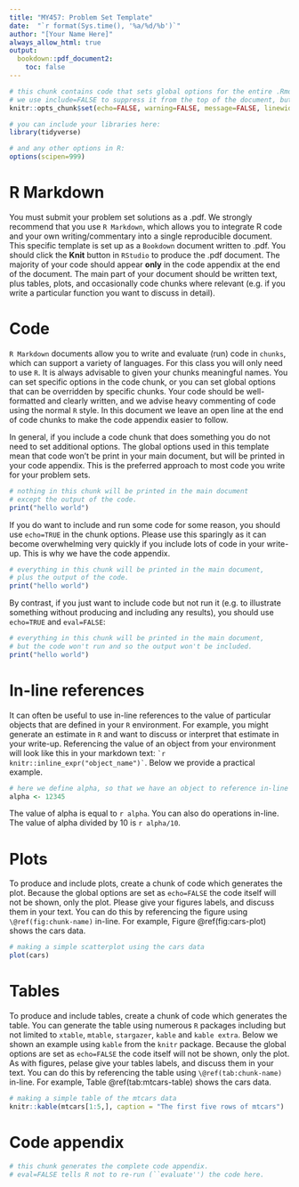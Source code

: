 ---
title: "MY457: Problem Set Template"
date:  "`r format(Sys.time(), '%a/%d/%b')`"
author: "[Your Name Here]"
always_allow_html: true
output: 
  bookdown::pdf_document2:
    toc: false
---

```{r setup, include = FALSE}
# this chunk contains code that sets global options for the entire .Rmd. 
# we use include=FALSE to suppress it from the top of the document, but it will still appear in the appendix. 
knitr::opts_chunk$set(echo=FALSE, warning=FALSE, message=FALSE, linewidth=60)

# you can include your libraries here:
library(tidyverse)

# and any other options in R:
options(scipen=999)

```

# R Markdown

You must submit your problem set solutions as a .pdf. We strongly recommend that you use `R Markdown`, which allows you to integrate R code and your own writing/commentary into a single reproducible document. This specific template is set up as a `Bookdown` document written to .pdf. You should click the **Knit** button in `RStudio` to produce the .pdf document. The majority of your code should appear **only** in the code appendix at the end of the document. The main part of your document should be written text, plus tables, plots, and occasionally code chunks where relevant (e.g. if you write a particular function you want to discuss in detail).

# Code
`R Markdown` documents allow you to write and evaluate (run) code in `chunks`, which can support a variety of languages. For this class you will only need to use `R`. It is always advisable to given your chunks meaningful names. You can set specific options in the code chunk, or you can set global options that can be overridden by specific chunks. Your code should be well-formatted and clearly written, and we advise heavy commenting of code using the normal `R` style. In this document we leave an open line at the end of code chunks to make the code appendix easier to follow. 

In general, if you include a code chunk that does something you do not need to set additional options. The global options used in this template mean that code won't be print in your main document, but will be printed in your code appendix. This is the preferred approach to most code you write for your problem sets. 

```{r useful_chunk_name}
# nothing in this chunk will be printed in the main document 
# except the output of the code.
print("hello world")

```

If you do want to include and run some code for some reason, you should use `echo=TRUE` in the chunk options. Please use this sparingly as it can become overwhelming very quickly if you include lots of code in your write-up. This is why we have the code appendix. 

```{r show-and-run-me, echo=TRUE}
# everything in this chunk will be printed in the main document, 
# plus the output of the code.
print("hello world")

```

By contrast, if you just want to include code but not run it  (e.g. to illustrate something without producing and including any results), you should use `echo=TRUE` and `eval=FALSE`:

```{r show-dont-run-me, echo=TRUE, eval=FALSE}
# everything in this chunk will be printed in the main document, 
# but the code won't run and so the output won't be included.
print("hello world")

```

# In-line references
It can often be useful to use in-line references to the value of particular objects that are defined in your `R` environment. For example, you might generate an estimate in `R` and want to discuss or interpret that estimate in your write-up. Referencing the value of an object from your environment will look like this in your markdown text: `` `r knitr::inline_expr("object_name")` ``. Below we provide a practical example.

```{r defining-alpha, echo=TRUE}
# here we define alpha, so that we have an object to reference in-line
alpha <- 12345

```

The value of alpha is equal to `r alpha`. You can also do operations in-line. The value of alpha divided by 10 is `r alpha/10`.

# Plots
To produce and include plots, create a chunk of code which generates the plot. Because the global options are set as `echo=FALSE` the code itself will not be shown, only the plot. Please give your figures labels, and discuss them in your text. You can do this by referencing the figure using `\@ref(fig:chunk-name)` in-line. For example, Figure \@ref(fig:cars-plot) shows the cars data. 

```{r cars-plot, fig.cap="A simple scatterplot of the cars data"}
# making a simple scatterplot using the cars data
plot(cars)

```

# Tables
To produce and include tables, create a chunk of code which generates the table. You can generate the table using numerous `R` packages including but not limited to `xtable`, `mtable`, `stargazer`, `kable` and `kable extra`. Below we shown an example using `kable` from the `knitr` package. Because the global options are set as `echo=FALSE` the code itself will not be shown, only the plot. As with figures, pelase give your tables labels, and discuss them in your text. You can do this by referencing the table using `\@ref(tab:chunk-name)` in-line. For example, Table \@ref(tab:mtcars-table) shows the cars data. 

```{r mtcars-table}
# making a simple table of the mtcars data
knitr::kable(mtcars[1:5,], caption = "The first five rows of mtcars")

```

\clearpage
# Code appendix
```{r ref.label = knitr::all_labels(), echo=TRUE, eval=FALSE}
# this chunk generates the complete code appendix. 
# eval=FALSE tells R not to re-run (``evaluate'') the code here. 
```
